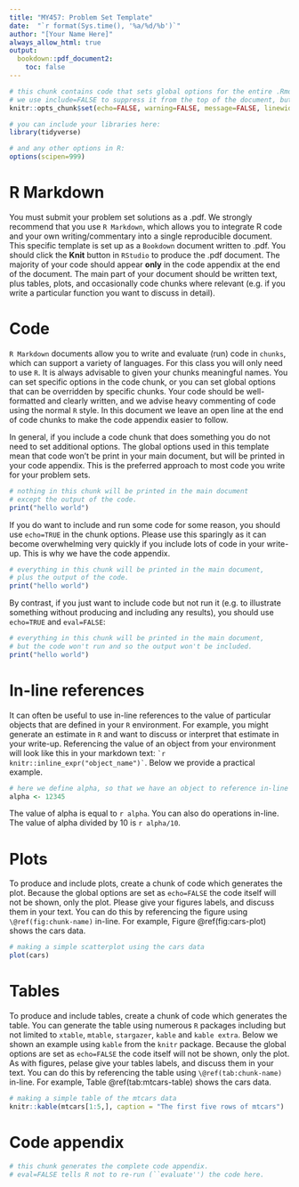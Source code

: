 ---
title: "MY457: Problem Set Template"
date:  "`r format(Sys.time(), '%a/%d/%b')`"
author: "[Your Name Here]"
always_allow_html: true
output: 
  bookdown::pdf_document2:
    toc: false
---

```{r setup, include = FALSE}
# this chunk contains code that sets global options for the entire .Rmd. 
# we use include=FALSE to suppress it from the top of the document, but it will still appear in the appendix. 
knitr::opts_chunk$set(echo=FALSE, warning=FALSE, message=FALSE, linewidth=60)

# you can include your libraries here:
library(tidyverse)

# and any other options in R:
options(scipen=999)

```

# R Markdown

You must submit your problem set solutions as a .pdf. We strongly recommend that you use `R Markdown`, which allows you to integrate R code and your own writing/commentary into a single reproducible document. This specific template is set up as a `Bookdown` document written to .pdf. You should click the **Knit** button in `RStudio` to produce the .pdf document. The majority of your code should appear **only** in the code appendix at the end of the document. The main part of your document should be written text, plus tables, plots, and occasionally code chunks where relevant (e.g. if you write a particular function you want to discuss in detail).

# Code
`R Markdown` documents allow you to write and evaluate (run) code in `chunks`, which can support a variety of languages. For this class you will only need to use `R`. It is always advisable to given your chunks meaningful names. You can set specific options in the code chunk, or you can set global options that can be overridden by specific chunks. Your code should be well-formatted and clearly written, and we advise heavy commenting of code using the normal `R` style. In this document we leave an open line at the end of code chunks to make the code appendix easier to follow. 

In general, if you include a code chunk that does something you do not need to set additional options. The global options used in this template mean that code won't be print in your main document, but will be printed in your code appendix. This is the preferred approach to most code you write for your problem sets. 

```{r useful_chunk_name}
# nothing in this chunk will be printed in the main document 
# except the output of the code.
print("hello world")

```

If you do want to include and run some code for some reason, you should use `echo=TRUE` in the chunk options. Please use this sparingly as it can become overwhelming very quickly if you include lots of code in your write-up. This is why we have the code appendix. 

```{r show-and-run-me, echo=TRUE}
# everything in this chunk will be printed in the main document, 
# plus the output of the code.
print("hello world")

```

By contrast, if you just want to include code but not run it  (e.g. to illustrate something without producing and including any results), you should use `echo=TRUE` and `eval=FALSE`:

```{r show-dont-run-me, echo=TRUE, eval=FALSE}
# everything in this chunk will be printed in the main document, 
# but the code won't run and so the output won't be included.
print("hello world")

```

# In-line references
It can often be useful to use in-line references to the value of particular objects that are defined in your `R` environment. For example, you might generate an estimate in `R` and want to discuss or interpret that estimate in your write-up. Referencing the value of an object from your environment will look like this in your markdown text: `` `r knitr::inline_expr("object_name")` ``. Below we provide a practical example.

```{r defining-alpha, echo=TRUE}
# here we define alpha, so that we have an object to reference in-line
alpha <- 12345

```

The value of alpha is equal to `r alpha`. You can also do operations in-line. The value of alpha divided by 10 is `r alpha/10`.

# Plots
To produce and include plots, create a chunk of code which generates the plot. Because the global options are set as `echo=FALSE` the code itself will not be shown, only the plot. Please give your figures labels, and discuss them in your text. You can do this by referencing the figure using `\@ref(fig:chunk-name)` in-line. For example, Figure \@ref(fig:cars-plot) shows the cars data. 

```{r cars-plot, fig.cap="A simple scatterplot of the cars data"}
# making a simple scatterplot using the cars data
plot(cars)

```

# Tables
To produce and include tables, create a chunk of code which generates the table. You can generate the table using numerous `R` packages including but not limited to `xtable`, `mtable`, `stargazer`, `kable` and `kable extra`. Below we shown an example using `kable` from the `knitr` package. Because the global options are set as `echo=FALSE` the code itself will not be shown, only the plot. As with figures, pelase give your tables labels, and discuss them in your text. You can do this by referencing the table using `\@ref(tab:chunk-name)` in-line. For example, Table \@ref(tab:mtcars-table) shows the cars data. 

```{r mtcars-table}
# making a simple table of the mtcars data
knitr::kable(mtcars[1:5,], caption = "The first five rows of mtcars")

```

\clearpage
# Code appendix
```{r ref.label = knitr::all_labels(), echo=TRUE, eval=FALSE}
# this chunk generates the complete code appendix. 
# eval=FALSE tells R not to re-run (``evaluate'') the code here. 
```
